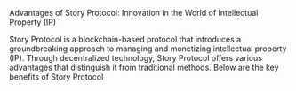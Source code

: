Advantages of Story Protocol: Innovation in the World of Intellectual Property (IP)

Story Protocol is a blockchain-based protocol that introduces a groundbreaking approach to managing and monetizing intellectual property (IP). Through decentralized technology, Story Protocol offers various advantages that distinguish it from traditional methods. Below are the key benefits of Story Protocol
